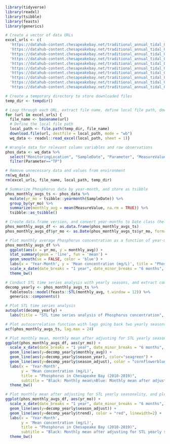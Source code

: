 
```r
library(tidyverse)
library(readxl)
library(tsibble)
library(feasts)
library(generics)
```

```r
# Create a vector of data URLs
excel_urls <- c(
  'https://datahub-content.chesapeakebay.net/traditional_annual_tidal_02jun21/2019_CEDR_tidal_data_01jun21.xlsx',
  'https://datahub-content.chesapeakebay.net/traditional_annual_tidal_02jun21/2018_CEDR_tidal_data_01jun21.xlsx',
  'https://datahub-content.chesapeakebay.net/traditional_annual_tidal_02jun21/2017_CEDR_tidal_data_11oct18.xlsx',
  'https://datahub-content.chesapeakebay.net/traditional_annual_tidal_02jun21/2016_CEDR_tidal_data_15jun17.xlsx',
  'https://datahub-content.chesapeakebay.net/traditional_annual_tidal_02jun21/2015_CEDR_tidal_data_15jun17.xlsx',
  'https://datahub-content.chesapeakebay.net/traditional_annual_tidal_02jun21/2014_CEDR_tidal_data_15jun17.xlsx',
  'https://datahub-content.chesapeakebay.net/traditional_annual_tidal_02jun21/2013_CEDR_tidal_data_15jun17.xlsx',
  'https://datahub-content.chesapeakebay.net/traditional_annual_tidal_02jun21/2012_CEDR_tidal_data_15jun17.xlsx',
  'https://datahub-content.chesapeakebay.net/traditional_annual_tidal_02jun21/2011_CEDR_tidal_data_15jun17.xlsx',
  'https://datahub-content.chesapeakebay.net/traditional_annual_tidal_02jun21/2010_CEDR_tidal_data_15jun17.xlsx')

# Create a temporary directory to store downloaded files
temp_dir <- tempdir()

# Loop through each URL, extract file name, define local file path, download file, and read into R
for (url in excel_urls) {
  file_name <- basename(url)
  # Define the local file path
  local_path <- file.path(temp_dir, file_name)
  download.file(url, destfile = local_path, mode = "wb")
  wq_data <- readxl::read_excel(local_path, sheet = 1)}

# Wrangle data for relevant column variables and row observations
phos_data <- wq_data %>%
  select("MonitoringLocation", "SampleDate", "Parameter", "MeasureValue", "Unit", "Latitude", "Longitude") %>% 
  filter(Parameter=="TP")

# Remove unnecessary data and values from environment
rm(wq_data)
rm(excel_urls, file_name, local_path, temp_dir)
```

```r
# Summarize Phosphorus data by year-month, and store as tsibble
phos_monthly_avgs_ts <- phos_data %>% 
  mutate(yr_mo = tsibble::yearmonth(SampleDate)) %>%
  group_by(yr_mo) %>%
  summarize(monthly_avg = mean(MeasureValue, na.rm = TRUE)) %>% 
  tsibble::as_tsibble()

# Create data.frame version, and convert year-months to Date class (helpful for plotting)
phos_monthly_avgs_df <- as.data.frame(phos_monthly_avgs_ts)
phos_monthly_avgs_df$yr_mo <- as.Date(phos_monthly_avgs_ts$yr_mo, format = "%Y-%m")
```


```r
# Plot monthly average Phosphorus concentration as a function of year-month, and add smooth trend line
phos_monthly_avgs_df %>%
  ggplot(aes(x = yr_mo, y = monthly_avg)) +
  stat_summary(geom = 'line', fun = 'mean') +
  geom_smooth(se = FALSE, color = 'blue') +
  labs(x = 'Year-Month', y = 'Mean concentration (mg/L)', title = "Phosphorus in Chesapeake Bay (2010-2019)") +
  scale_x_date(date_breaks = "1 year", date_minor_breaks = "6 months", date_labels = "%Y-%m") +
  theme_bw()
```



```r
# Conduct STL time series analysis with yearly seasons, and extract components
decomp_yearly <- phos_monthly_avgs_ts %>%
  fabletools::model(feasts::STL(monthly_avg, t.window = 12)) %>% 
  generics::components()

# Plot STL time series analysis
autoplot(decomp_yearly) +
  labs(title = "STL time series analysis of Phosphorus concentration", x = "Year Month")
```

```r
# Plot autocorrelation function with lags going back two yearly seasons
acf(phos_monthly_avgs_ts, lag.max = 24)
```

```r
# Plot monthly mean, monthly mean after adjusting for STL yearly seasonality, and STL yearly seasonality
ggplot(phos_monthly_avgs_df, aes(yr_mo)) +
  scale_x_date(date_breaks = "1 year", date_minor_breaks = "6 months", date_labels = "%Y-%m") +
  geom_line(aes(y=decomp_yearly$monthly_avg)) +
  geom_line(aes(y=decomp_yearly$season_year), color="seagreen") +
  geom_line(aes(y=decomp_yearly$season_adjust), color = "cornflowerblue", linewidth=2) +
  labs(x = 'Year-Month',
       y = 'Mean concentration (mg/L)',
       title = "Phosphorus in Chesapeake Bay (2010-2019)",
       subtitle = "Black: Monthly mean\nBlue: Monthly mean after adjusting for STL yearly seasonality\nGreen: STL yearly seasonality") +
  theme_bw()
```


```r
# Plot monthly mean after adjusting for STL yearly seasonality, and plot STL trend
ggplot(phos_monthly_avgs_df, aes(yr_mo)) +
  scale_x_date(date_breaks = "1 year", date_minor_breaks = "6 months", date_labels = "%Y-%m") +
  geom_line(aes(y=decomp_yearly$season_adjust)) +
  geom_line(aes(y=decomp_yearly$trend), color = "red", linewidth=2) +
  labs(x = 'Year-Month',
       y = 'Mean concentration (mg/L)',
       title = "Phosphorus in Chesapeake Bay (2010-2019)",
       subtitle = "Black: Monthly mean after adjusting for STL yearly seasonality\nRed: STL trend") +
  theme_bw()
```


